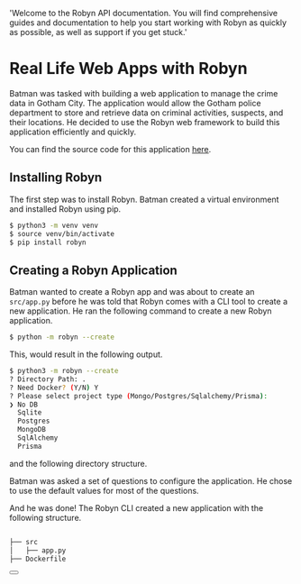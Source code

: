   'Welcome to the Robyn API documentation. You will find comprehensive guides and documentation to help you start working with Robyn as quickly as possible, as well as support if you get stuck.'

# Real Life Web Apps with Robyn

Batman was tasked with building a web application to manage the crime data in Gotham City. The application would allow the Gotham police department to store and retrieve data on criminal activities, suspects, and their locations. He decided to use the Robyn web framework to build this application efficiently and quickly.

You can find the source code for this application [here](https://github.com/sparckles/example_robyn_app).

## Installing Robyn

The first step was to install Robyn. Batman created a virtual environment and installed Robyn using pip.

```bash
$ python3 -m venv venv
$ source venv/bin/activate
$ pip install robyn
```

## Creating a Robyn Application

Batman wanted to create a Robyn app and was about to create an `src/app.py` before he was told that Robyn comes with a CLI tool to create a new application. He ran the following command to create a new Robyn application.

```bash
$ python -m robyn --create
```

This, would result in the following output.

```bash
$ python3 -m robyn --create
? Directory Path: .
? Need Docker? (Y/N) Y
? Please select project type (Mongo/Postgres/Sqlalchemy/Prisma):
❯ No DB
  Sqlite
  Postgres
  MongoDB
  SqlAlchemy
  Prisma
```

and the following directory structure.


Batman was asked a set of questions to configure the application. He chose to use the default values for most of the questions.

And he was done! The Robyn CLI created a new application with the following structure.

```bash

├── src
│   ├── app.py
├── Dockerfile

```


<div className="not-prose">
  <Button
    href="/documentation/en/example_app/modeling_routes"
    variant="text"
    arrow="right"
    children="Modeling Routes"
  />
</div>

